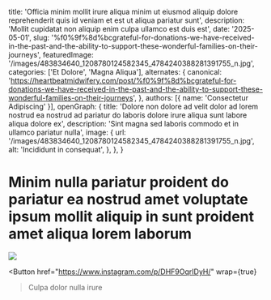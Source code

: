   title: 'Officia minim mollit irure aliqua minim ut eiusmod aliquip dolore reprehenderit quis id veniam et est ut aliqua pariatur sunt',
  description: 'Mollit cupidatat non aliquip enim culpa ullamco est duis est',
  date: '2025-05-01',
  slug: '%f0%9f%8d%bcgrateful-for-donations-we-have-received-in-the-past-and-the-ability-to-support-these-wonderful-families-on-their-journeys',
  featuredImage: '/images/483834640_1208780124582345_4784240388281391755_n.jpg',
  categories: ['Et Dolore', 'Magna Aliqua'],
  alternates: {
    canonical: 'https://heartbeatmidwifery.com/post/%f0%9f%8d%bcgrateful-for-donations-we-have-received-in-the-past-and-the-ability-to-support-these-wonderful-families-on-their-journeys',
  },
  authors: [{ name: 'Consectetur Adipiscing' }],
  openGraph: {
    title: 'Dolore non dolore ad velit dolor ad lorem nostrud ea nostrud ad pariatur do laboris dolore irure aliqua sunt labore aliqua dolore ex',
    description: 'Sint magna sed laboris commodo et in ullamco pariatur nulla',
    image: {
      url: '/images/483834640_1208780124582345_4784240388281391755_n.jpg',
      alt: 'Incididunt in consequat',
    },
  },
}


# Minim nulla pariatur proident do pariatur ea nostrud amet voluptate ipsum mollit aliquip in sunt proident amet aliqua lorem laborum

<Image
  src="/images/483834640_1208780124582345_4784240388281391755_n.jpg"
  size="large"
  wrap={true}
/>

<Button
  href="https://www.instagram.com/p/DHF9OqrIDyH/"
  wrap={true}
>Culpa dolor nulla irure</Button>

